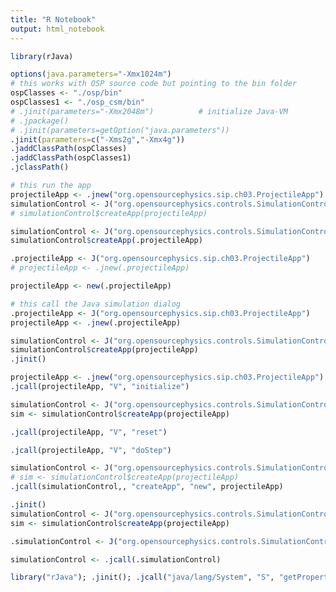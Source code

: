 ```yaml
---
title: "R Notebook"
output: html_notebook
---
```



```r
library(rJava)

options(java.parameters="-Xmx1024m")
# this works with OSP source code but pointing to the bin folder
ospClasses <- "./osp/bin"
ospClasses1 <- "./osp_csm/bin"
# .jinit(parameters="-Xmx2048m")          # initialize Java-VM
# .jpackage()
# .jinit(parameters=getOption("java.parameters"))
.jinit(parameters=c("-Xms2g","-Xmx4g"))
.jaddClassPath(ospClasses)
.jaddClassPath(ospClasses1)
.jclassPath()
```


```r
# this run the app
projectileApp <- .jnew("org.opensourcephysics.sip.ch03.ProjectileApp")
simulationControl <- J("org.opensourcephysics.controls.SimulationControl", "createApp", projectileApp)
# simulationControl$createApp(projectileApp)
```

```r
simulationControl <- J("org.opensourcephysics.controls.SimulationControl")
simulationControl$createApp(.projectileApp)
```



```r
.projectileApp <- J("org.opensourcephysics.sip.ch03.ProjectileApp")
# projectileApp <- .jnew(.projectileApp)

projectileApp <- new(.projectileApp)

```

```r
# this call the Java simulation dialog
.projectileApp <- J("org.opensourcephysics.sip.ch03.ProjectileApp")
projectileApp <- .jnew(.projectileApp)

simulationControl <- J("org.opensourcephysics.controls.SimulationControl")
simulationControl$createApp(projectileApp)
.jinit()

```

```r
projectileApp <- .jnew("org.opensourcephysics.sip.ch03.ProjectileApp")
.jcall(projectileApp, "V", "initialize")
```

```r
simulationControl <- J("org.opensourcephysics.controls.SimulationControl")
sim <- simulationControl$createApp(projectileApp)
```


```r
.jcall(projectileApp, "V", "reset")
```


```r
.jcall(projectileApp, "V", "doStep")
```

```r
simulationControl <- J("org.opensourcephysics.controls.SimulationControl")
# sim <- simulationControl$createApp(projectileApp)
.jcall(simulationControl,, "createApp", "new", projectileApp)
```


```r
.jinit()
simulationControl <- J("org.opensourcephysics.controls.SimulationControl")
sim <- simulationControl$createApp(projectileApp)
```


```r
.simulationControl <- J("org.opensourcephysics.controls.SimulationControl")

simulationControl <- .jcall(.simulationControl)
```



```r
library("rJava"); .jinit(); .jcall("java/lang/System", "S", "getProperty", "java.runtime.version")
```

